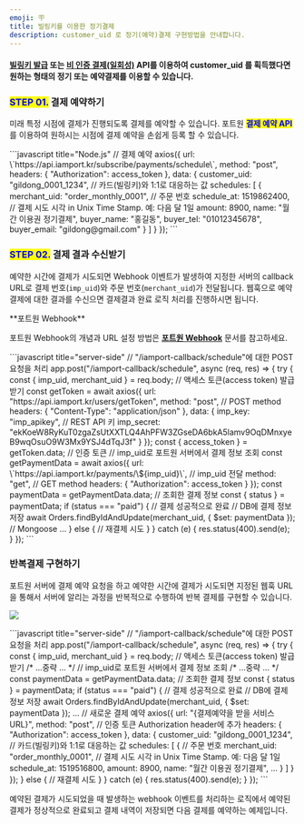 ```yaml
---
emoji: 🪧
title: 빌링키를 이용한 정기결제
description: customer_uid 로 정기(예약)결제 구현방법을 안내합니다.
---
```





#### [빌링키 발급](../../api/api-2/api-1.md) 또는 [비 인증 결제(일회성)](../../api/api-4/api-1.md) API를 이용하여 customer\_uid 를 획득했다면 원하는 형태의 정기 또는 예약결제를 이용할 수 있습니다.

### <mark style="color:blue;">**STEP 01.**</mark> 결제 예약하기

미래 특정 시점에 결제가 진행되도록 결제를 예약할 수 있습니다. 포트원 <mark style="color:blue;">**결제 예약 API**</mark>를 이용하여 원하시는 시점에 결제 예약을 손쉽게 등록 할 수 있습니다.

<Tabs>
<Tab title="server-side">
```javascript title="Node.js"
// 결제 예약
  axios({
    url: \`https://api.iamport.kr/subscribe/payments/schedule\`,
    method: "post",
    headers: { "Authorization": access_token }, 
    data: {
      customer_uid: "gildong_0001_1234", // 카드(빌링키)와 1:1로 대응하는 값
      schedules: [
        {
          merchant_uid: "order_monthly_0001", // 주문 번호
          schedule_at: 1519862400, // 결제 시도 시각 in Unix Time Stamp. 예: 다음 달 1일
          amount: 8900,
          name: "월간 이용권 정기결제",
          buyer_name: "홍길동",
          buyer_tel: "01012345678",
          buyer_email: "gildong@gmail.com"
        }
      ]
    }
  });
```


</Tab>
</Tabs>

### <mark style="color:blue;">**STEP 02.**</mark> 결제 결과 수신받기

예약한 시간에 결제가 시도되면 Webhook 이벤트가 발생하여 지정한 서버의 callback URL로 결제 번호(`imp_uid`)와 주문 번호(`merchant_uid`)가 전달됩니다. 웹훅으로 예약결제에 대한 결과를 수신으면 결제결과 완료 로직 처리를 진행하시면 됩니다.

<Hint style="info">
**포트원 Webhook**

포트원 Webhook의 개념과 URL 설정 방법은 [**포트원 Webhook**](../../result/webhook.md) 문서를 참고하세요.

</Hint>

<Tabs>
<Tab title="Node.js">
```javascript title="server-side"
// "/iamport-callback/schedule"에 대한 POST 요청을 처리
    app.post("/iamport-callback/schedule", async (req, res) => {
      try {
        const { imp_uid, merchant_uid } = req.body;
        // 액세스 토큰(access token) 발급 받기
        const getToken = await axios({
          url: "https://api.iamport.kr/users/getToken",
          method: "post", // POST method
          headers: { "Content-Type": "application/json" }, 
          data: {
            imp_key: "imp_apikey", // REST API 키
            imp_secret: "ekKoeW8RyKuT0zgaZsUtXXTLQ4AhPFW3ZGseDA6bkA5lamv9OqDMnxyeB9wqOsuO9W3Mx9YSJ4dTqJ3f" 
          }
        });
        const { access_token } = getToken.data; // 인증 토큰
        // imp_uid로 포트원 서버에서 결제 정보 조회
        const getPaymentData = await axios({
          url: \`https://api.iamport.kr/payments/\${imp_uid}\`, // imp_uid 전달
          method: "get", // GET method
          headers: { "Authorization": access_token } 
        });
        const paymentData = getPaymentData.data; // 조회한 결제 정보
        const { status } = paymentData;
        if (status === "paid") { // 결제 성공적으로 완료
          // DB에 결제 정보 저장
          await Orders.findByIdAndUpdate(merchant_uid, { $set: paymentData }); // Mongoose
          ...
        } else {
          // 재결제 시도
        }
      } catch (e) {
        res.status(400).send(e);
      }
    });
```


</Tab>
</Tabs>

### 반복결제 구현하기

포트원 서버에 결제 예약 요청을 하고 예약한 시간에 결제가 시도되면 지정된 웹훅 URL을 통해서 서버에 알리는 과정을 반복적으로 수행하여 반복 결제를 구현할 수 있습니다. 

![](</gitbook-assets/ko/image (170).png>)

<Tabs>
<Tab title="Node.js">
```javascript title="server-side"
// "/iamport-callback/schedule"에 대한 POST 요청을 처리
    app.post("/iamport-callback/schedule", async (req, res) => {
      try {
        const { imp_uid, merchant_uid } = req.body;
        // 액세스 토큰(access token) 발급 받기
        /* ...중략 ... */
        // imp_uid로 포트원 서버에서 결제 정보 조회
        /* ...중략 ... */
        const paymentData = getPaymentData.data; // 조회한 결제 정보
        const { status } = paymentData;
        if (status === "paid") { // 결제 성공적으로 완료
          // DB에 결제 정보 저장
          await Orders.findByIdAndUpdate(merchant_uid, { $set: paymentData }); 
          ...
          // 새로운 결제 예약
          axios({
            url: "{결제예약을 받을 서비스 URL}", 
            method: "post",
            // 인증 토큰 Authorization header에 추가
            headers: { "Authorization": access_token }, 
            data: {
              customer_uid: "gildong_0001_1234", // 카드(빌링키)와 1:1로 대응하는 값
              schedules: [
                {
                  // 주문 번호
                  merchant_uid: "order_monthly_0001", 
                  // 결제 시도 시각 in Unix Time Stamp. 예: 다음 달 1일
                  schedule_at: 1519516800, 
                  amount: 8900,
                  name: "월간 이용권 정기결제",
                  ...
                }
              ]
            }
          });
        } else {
          // 재결제 시도
        }
      } catch (e) {
        res.status(400).send(e);
      }
    });
```


예약된 결제가 시도되었을 때 발생하는 webhook 이벤트를 처리하는 로직에서 예약된 결제가 정상적으로 완료되고 결제 내역이 저장되면 다음 결제를 예약하는 예제입니다.

</Tab>
</Tabs>
